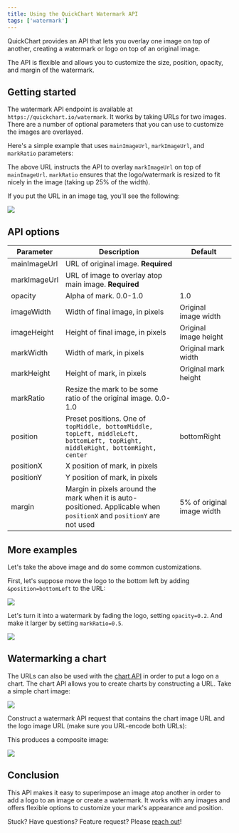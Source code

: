 ```yaml
---
title: Using the QuickChart Watermark API
tags: ['watermark']
---
```



QuickChart provides an API that lets you overlay one image on top of another, creating a watermark or logo on top of an original image.

The API is flexible and allows you to customize the size, position, opacity, and margin of the watermark.

## Getting started

The watermark API endpoint is available at `https://quickchart.io/watermark`. It works by taking URLs for two images. There are a number of optional parameters that you can use to customize the images are overlayed.

Here's a simple example that uses `mainImageUrl`, `markImageUrl`, and `markRatio` parameters:

<CodeWithHighlights
  wrap
  code="https://quickchart.io/watermark?**mainImageUrl**=https%3A%2F%2Fupload.wikimedia.org%2Fwikipedia%2Fcommons%2F6%2F6e%2FGolde33443.jpg&**markImageUrl**=https%3A%2F%2F1000logos.net%2Fwp-content%2Fuploads%2F2016%2F10%2FBatman-logo.png&**markRatio**=0.25"
/>

The above URL instructs the API to overlay `markImageUrl` on top of `mainImageUrl`. `markRatio` ensures that the logo/watermark is resized to fit nicely in the image (taking up 25% of the width).

If you put the URL in an image tag, you'll see the following:

<Image
  src="https://quickchart.io/watermark?mainImageUrl=https%3A%2F%2Fupload.wikimedia.org%2Fwikipedia%2Fcommons%2F6%2F6e%2FGolde33443.jpg&markImageUrl=https%3A%2F%2F1000logos.net%2Fwp-content%2Fuploads%2F2016%2F10%2FBatman-logo.png&markRatio=0.25&imageWidth=300"
  caption="We've added a batman logo to this puppy's portrait."
/>

## API options

| Parameter    | Description                                                                                                                     | Default                    |
| ------------ | ------------------------------------------------------------------------------------------------------------------------------- | -------------------------- |
| mainImageUrl | URL of original image. **Required**                                                                                             |                            |
| markImageUrl | URL of image to overlay atop main image. **Required**                                                                           |                            |
| opacity      | Alpha of mark. 0.0-1.0                                                                                                          | 1.0                        |
| imageWidth   | Width of final image, in pixels                                                                                                 | Original image width       |
| imageHeight  | Height of final image, in pixels                                                                                                | Original image height      |
| markWidth    | Width of mark, in pixels                                                                                                        | Original mark width        |
| markHeight   | Height of mark, in pixels                                                                                                       | Original mark height       |
| markRatio    | Resize the mark to be some ratio of the original image. 0.0-1.0                                                                 |                            |
| position     | Preset positions. One of `topMiddle, bottomMiddle, topLeft, middleLeft, bottomLeft, topRight, middleRight, bottomRight, center` | bottomRight                |
| positionX    | X position of mark, in pixels                                                                                                   |                            |
| positionY    | Y position of mark, in pixels                                                                                                   |                            |
| margin       | Margin in pixels around the mark when it is auto-positioned. Applicable when `positionX` and `positionY` are not used           | 5% of original image width |

## More examples

Let's take the above image and do some common customizations.

First, let's suppose move the logo to the bottom left by adding `&position=bottomLeft` to the URL:

<Image src="https://quickchart.io/watermark?mainImageUrl=https%3A%2F%2Fupload.wikimedia.org%2Fwikipedia%2Fcommons%2F6%2F6e%2FGolde33443.jpg&markImageUrl=https%3A%2F%2F1000logos.net%2Fwp-content%2Fuploads%2F2016%2F10%2FBatman-logo.png&markRatio=0.25&position=bottomLeft&imageWidth=300" />

Let's turn it into a watermark by fading the logo, setting `opacity=0.2`. And make it larger by setting `markRatio=0.5`.

<Image src="https://quickchart.io/watermark?mainImageUrl=https%3A%2F%2Fupload.wikimedia.org%2Fwikipedia%2Fcommons%2F6%2F6e%2FGolde33443.jpg&markImageUrl=https%3A%2F%2F1000logos.net%2Fwp-content%2Fuploads%2F2016%2F10%2FBatman-logo.png&markRatio=0.5&position=bottomLeft&opacity=0.2&imageWidth=300" />

## Watermarking a chart

The URLs can also be used with the [chart API](/documentation/) in order to put a logo on a chart. The chart API allows you to create charts by constructing a URL. Take a simple chart image:

<Image
  maxWidth={500}
  src="https://quickchart.io/chart?c=%7B%0A%20%20type%3A%20%27bar%27%2C%0A%20%20data%3A%20%7B%0A%20%20%20%20labels%3A%20%5B%27Q1%27%2C%20%27Q2%27%2C%20%27Q3%27%2C%20%27Q4%27%5D%2C%0A%20%20%20%20datasets%3A%20%5B%7B%0A%20%20%20%20%20%20label%3A%20%27Users%27%2C%0A%20%20%20%20%20%20data%3A%20%5B50%2C%2060%2C%2070%2C%20180%5D%0A%20%20%20%20%7D%5D%0A%20%20%7D%0A%7D"
/>

Construct a watermark API request that contains the chart image URL and the logo image URL (make sure you URL-encode both URLs):

<CodeWithHighlights
  wrap
  code="https://quickchart.io/watermark?**mainImageUrl**=%3CQuickChart%20Chart%20Image%20URL%3E&**markImageUrl**=%3CLogo%20Image%20URL%3E&**markRatio=0.5**&**position**=center"
/>

This produces a composite image:

<Image src="https://quickchart.io/watermark?mainImageUrl=https%3A%2F%2Fquickchart.io%2Fchart%3Fc%3D%257B%250A%2520%2520type%253A%2520%2527bar%2527%252C%250A%2520%2520data%253A%2520%257B%250A%2520%2520%2520%2520labels%253A%2520%255B%2527Q1%2527%252C%2520%2527Q2%2527%252C%2520%2527Q3%2527%252C%2520%2527Q4%2527%255D%252C%250A%2520%2520%2520%2520datasets%253A%2520%255B%257B%250A%2520%2520%2520%2520%2520%2520label%253A%2520%2527Users%2527%252C%250A%2520%2520%2520%2520%2520%2520data%253A%2520%255B50%252C%252060%252C%252070%252C%2520180%255D%250A%2520%2520%2520%2520%257D%255D%250A%2520%2520%257D%250A%257D&markImageUrl=https%3A%2F%2F1000logos.net%2Fwp-content%2Fuploads%2F2016%2F10%2FBatman-logo.png&markRatio=0.5&position=center&opacity=0.2&margin=0&imageWidth=500" />

## Conclusion

This API makes it easy to superimpose an image atop another in order to add a logo to an image or create a watermark. It works with any images and offers flexible options to customize your mark's appearance and position.

Stuck? Have questions? Feature request? Please [reach out](https://community.quickchart.io/)!
